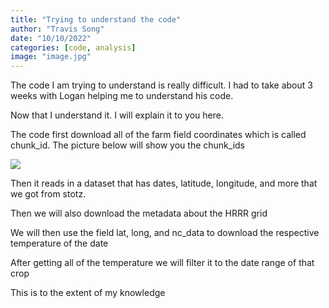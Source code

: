 ```yaml
---
title: "Trying to understand the code"
author: "Travis Song"
date: "10/10/2022"
categories: [code, analysis]
image: "image.jpg"
---
```


The code I am trying to understand is really difficult. I had to take about 3 weeks with Logan helping me to understand his code.

Now that I understand it. I will explain it to you here.

The code first download all of the farm field coordinates which is called chunk_id. The picture below will show you the chunk_ids

![](chunk_id.png)

Then it reads in a dataset that has dates, latitude, longitude, and more that we got from stotz. 

Then we will also download the metadata about the HRRR grid

We will then use the field lat, long, and nc_data to download the respective temperature of the date

After getting all of the temperature we will filter it to the date range of that crop

This is to the extent of my knowledge 


